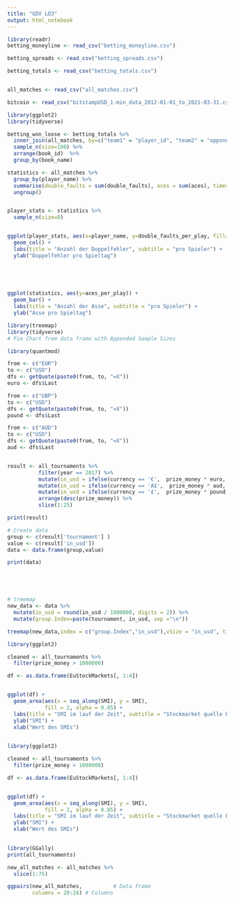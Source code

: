 ```yaml
---
title: "GDV LO3"
output: html_notebook
---
```


```r
library(readr)
betting_moneyline <- read_csv("betting_moneyline.csv")

betting_spreads <- read_csv("betting_spreads.csv")

betting_totals <- read_csv("betting_totals.csv")


all_matches <- read_csv("all_matches.csv")

bitcoin <- read_csv("bitstampUSD_1-min_data_2012-01-01_to_2021-03-31.csv")


```
```r
library(ggplot2)
library(tidyverse)

betting_won_loose <- betting_totals %>%
  inner_join(all_matches, by=c("team1" = "player_id", "team2" = "opponent_id" )) %>%
  sample_n(size=100) %>%
  arrange(book_id)  %>%
  group_by(book_name)

statistics <- all_matches %>%
  group_by(player_name) %>%
  summarise(double_faults = sum(double_faults), aces = sum(aces), times_played = n(), double_faults_per_play = double_faults / times_played, aces_per_play = aces / times_played) %>%
  ungroup()


player_stats <- statistics %>%
  sample_n(size=8)


ggplot(player_stats, aes(x=player_name, y=double_faults_per_play, fill=player_name)) +
  geom_col() +
  labs(title = "Anzahl der Doppelfehler", subtitle = "pro Spieler") +
  ylab("Doppelfehler pro Spieltag")


  
  
```

```r
ggplot(statistics, aes(y=aces_per_play)) +
  geom_bar() +
  labs(title = "Anzahl der Asse", subtitle = "pro Spieler") +
  ylab("Asse pro Spieltag")
```



```r
library(treemap)
library(tidyverse)
# Pie Chart from data frame with Appended Sample Sizes

library(quantmod)

from <- c("EUR")
to <- c("USD")
dfs <- getQuote(paste0(from, to, "=X"))
euro <- dfs$Last

from <- c("GBP")
to <- c("USD")
dfs <- getQuote(paste0(from, to, "=X"))
pound <- dfs$Last

from <- c("AUD")
to <- c("USD")
dfs <- getQuote(paste0(from, to, "=X"))
aud <- dfs$Last


result <- all_tournaments %>% 
          filter(year == 2017) %>% 
          mutate(in_usd = ifelse(currency == '€',  prize_money * euro, prize_money  )) %>%
          mutate(in_usd = ifelse(currency == 'A$',  prize_money * aud, prize_money  )) %>%
          mutate(in_usd = ifelse(currency == '£',  prize_money * pound, prize_money  )) %>%
          arrange(desc(prize_money)) %>%
          slice(1:25)

print(result)

# Create data
group <- c(result['tournament'] )
value <- c(result['in_usd'])
data <- data.frame(group,value)

print(data) 





# treemap
new_data <- data %>%
  mutate(in_usd = round(in_usd / 1000000, digits = 2)) %>%
  mutate(group.Index=paste(tournament, in_usd, sep ="\n"))

treemap(new_data,index = c("group.Index","in_usd"),vSize = "in_usd", title = "Preisgeld 2017 in Mio", bg.labels=c("transparent"),fontcolor.labels=c("white"),)
```
```r
library(ggplot2)

cleaned <- all_tournaments %>%
  filter(prize_money > 1000000)

df <- as.data.frame(EuStockMarkets[, 1:4])


ggplot(df) + 
  geom_area(aes(x = seq_along(SMI), y = SMI),
            fill = 2, alpha = 0.85) +
  labs(title = "SMI im lauf der Zeit", subtitle = "Stockmarket quelle EuStockMarkets core Rlang") +
  ylab("SMI") +
  xlab("Wert des SMIs")
  

```

```r
library(ggplot2)

cleaned <- all_tournaments %>%
  filter(prize_money > 1000000)

df <- as.data.frame(EuStockMarkets[, 1:4])


ggplot(df) + 
  geom_area(aes(x = seq_along(SMI), y = SMI),
            fill = 2, alpha = 0.85) +
  labs(title = "SMI im lauf der Zeit", subtitle = "Stockmarket quelle EuStockMarkets core Rlang") +
  ylab("SMI") +
  xlab("Wert des SMIs")
  

```


```r
library(GGally)
print(all_tournaments)

new_all_matches <- all_matches %>%
  slice(1:75)

ggpairs(new_all_matches,          # Data frame
        columns = 20:24) # Columns
```


